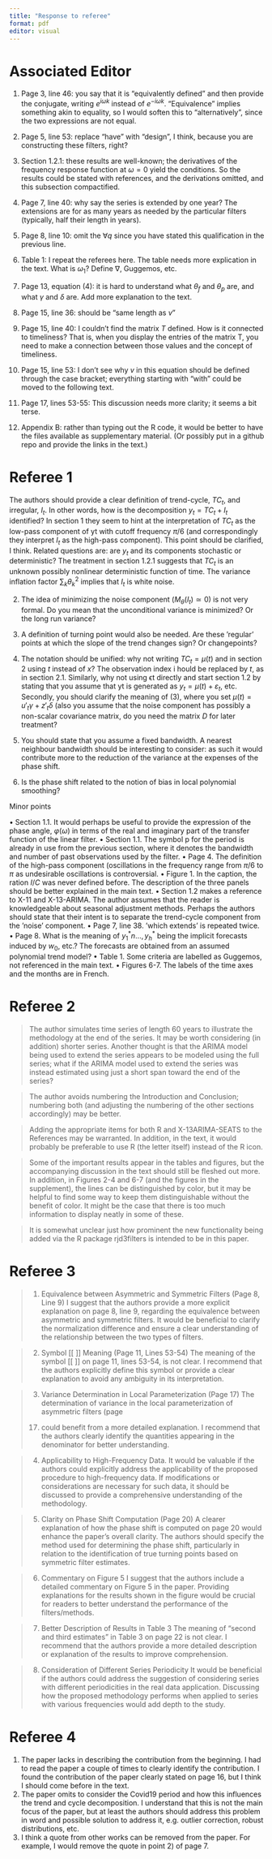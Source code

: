 ```yaml
---
title: "Response to referee"
format: pdf
editor: visual
---
```


# Associated Editor

1. Page 3, line 46: you say that it is "equivalently defined" and then provide the conjugate,
writing $e^{i\omega k}$ instead of $e^{-i\omega k}$. "Equivalence" implies something akin to equality, so I would soften this to "alternatively", since the two expressions are not equal.

2. Page 5, line 53: replace "have" with "design", I think, because you are constructing these
filters, right?

3. Section 1.2.1: these results are well-known; the derivatives of the frequency response function
at $\omega = 0$ yield the conditions. So the results could be stated with references, and the
derivations omitted, and this subsection compactified.

4. Page 7, line 40: why say the series is extended by one year? The extensions are for as many
years as needed by the particular filters (typically, half their length in years).

5. Page 8, line 10: omit the $\forall q$ since you have stated this qualification in the previous line.

6. Table 1: I repeat the referees here. The table needs more explication in the text. What is $\omega_1$? Define $\nabla$, Guggemos, etc.

7. Page 13, equation (4): it is hard to understand what $\theta_f$ and $\theta_p$ are, and what 
$\gamma$ and $\delta$ are.
Add more explanation to the text.

8. Page 15, line 36: should be "same length as $v$"

9. Page 15, line 40: I couldn't find the matrix $T$ defined. How is it connected to timeliness?
That is, when you display the entries of the matrix T, you need to make a connection between
those values and the concept of timeliness.

10. Page 15, line 53: I don't see why $v$ in this equation should be defined through the case bracket;
everything starting with "with" could be moved to the following text.

11. Page 17, lines 53-55: This discussion needs more clarity; it seems a bit terse.

12. Appendix B: rather than typing out the R code, it would be better to have the files available
as supplementary material. (Or possibly put in a github repo and provide the links in the
text.)

# Referee 1

The authors should provide a clear definition of trend-cycle, $TC_t$,
and irregular, $I_t$. In other words, how is the decomposition
$y_t =TC_t+I_t$ identified? In section 1 they seem to hint at the interpretation
of $TC_t$ as the low-pass component of yt with cutoff frequency
$\pi/6$ (and correspondingly they interpret $I_t$ as the high-pass component).
This point should be clarified, I think.
Related questions are: are $y_t$ and its components stochastic or deterministic?
The treatment in section 1.2.1 suggests that $TC_t$ is
an unknown possibly nonlinear deterministic function of time.
The variance inflation factor $\sum_k \theta_k^2$ implies that $I_t$ is white noise.

2. The idea of minimizing the noise component ($M_\theta(I_t)\simeq 0$) is not
very formal. Do you mean that the unconditional variance is minimized?
Or the long run variance?

3. A definition of turning point would also be needed. Are these ’regular’
points at which the slope of the trend changes sign? Or changepoints?

4. The notation should be unified: why not writing $TC_t = \mu(t)$ and
in section 2 using $t$ instead of $x$? The observation index i hould
be replaced by $t$, as in section 2.1. Similarly, why not using ϵt
directly and start section 1.2 by stating that you assume that yt is
generated as $y_t = \mu(t) + \varepsilon_t$, etc.
Secondly, you should clarify the meaning of (3), where you set
$\mu(t) = u'_t\gamma + z'_t\delta$ (also you assume that the noise component has possibly a non-scalar covariance matrix, do you need the matrix
$D$ for later treatment?
5. You should state that you assume a fixed bandwidth. A nearest
neighbour bandwidth should be interesting to consider: as such
it would contribute more to the reduction of the variance at the
expenses of the phase shift.
6. Is the phase shift related to the notion of bias in local polynomial
smoothing?

Minor points

• Section 1.1. It would perhaps be useful to provide the expression
of the phase angle, $\varphi(\omega)$ in terms of the real and imaginary part of
the transfer function of the linear filter.
• Section 1.1. The symbol p for the period is already in use from the
previous section, where it denotes the bandwidth and number of
past observations used by the filter.
• Page 4. The definition of the high-pass component (oscillations
in the frequency range from $\pi/6$ to $\pi$ as undesirable oscillations is
controversial.
• Figure 1. In the caption, the ration $I/C$ was never defined before.
The description of the three panels should be better explained in
the main text.
• Section 1.2 makes a reference to X-11 and X-13-ARIMA. The author
assumes that the reader is knowledgeable about seasonal adjustment
methods. Perhaps the authors should state that their
intent is to separate the trend-cycle component from the ’noise’
component.
• Page 7, line 38. ’which extends’ is repeated twice.
• Page 8. What is the meaning of $y_1^*n\dots, y_h^*$ being the implicit forecasts
induced by $w_0$, etc.? The forecasts are obtained from an assumed
polynomial trend model?
• Table 1. Some criteria are labelled as Guggemos, not referenced in
the main text.
• Figures 6-7. The labels of the time axes and the months are in
French.

# Referee 2

> The author simulates time series of length 60 years to illustrate the methodology at the end of the series.  It may be worth considering (in addition) shorter series.  Another thought is that the ARIMA model being used to extend the series appears to be modeled using the full series; what if the ARIMA model used to extend the series was instead estimated using just a short span toward the end of the series?

> The author avoids numbering the Introduction and Conclusion; numbering both (and adjusting the numbering of the other sections accordingly) may be better.

> Adding the appropriate items for both R and X-13ARIMA-SEATS to the References may be warranted.  In addition, in the text, it would probably be preferable to use R (the letter itself) instead of the R icon.

> Some of the important results appear in the tables and figures, but the accompanying discussion in the text should still be fleshed out more.  In addition, in Figures 2-4 and 6-7 (and the figures in the supplement), the lines can be distinguished by color, but it may be helpful to find some way to keep them distinguishable without the benefit of color.  It might be the case that there is too much information to display neatly in some of these.

> It is somewhat unclear just how prominent the new functionality being added via the R package rjd3filters is intended to be in this paper.

# Referee 3

> 1. Equivalence between Asymmetric and Symmetric Filters (Page 8, Line 9)
> I suggest that the authors provide a more explicit explanation on page 8, line 9, regarding
the equivalence between asymmetric and symmetric filters. It would be beneficial to
clarify the normalization difference and ensure a clear understanding of the relationship
between the two types of filters.

> 2.  Symbol [[ ]] Meaning (Page 11, Lines 53-54)
> The meaning of the symbol [[ ]] on page 11, lines 53-54, is not clear. I recommend that
the authors explicitly define this symbol or provide a clear explanation to avoid any
ambiguity in its interpretation.

> 3.  Variance Determination in Local Parameterization (Page 17)
> The determination of variance in the local parameterization of asymmetric filters (page
17) could benefit from a more detailed explanation. I recommend that the authors
clearly identify the quantities appearing in the denominator for better understanding.

> 4.  Applicability to High-Frequency Data.
> It would be valuable if the authors could explicitly address the applicability of the
proposed procedure to high-frequency data. If modifications or considerations are
necessary for such data, it should be discussed to provide a comprehensive
understanding of the methodology.

> 5.  Clarity on Phase Shift Computation (Page 20)
> A clearer explanation of how the phase shift is computed on page 20 would enhance the
paper's overall clarity. The authors should specify the method used for determining the
phase shift, particularly in relation to the identification of true turning points based on
symmetric filter estimates.

> 6.  Commentary on Figure 5
> I suggest that the authors include a detailed commentary on Figure 5 in the paper.
Providing explanations for the results shown in the figure would be crucial for readers to
better understand the performance of the filters/methods.

> 7.  Better Description of Results in Table 3
> The meaning of "second and third estimates" in Table 3 on page 22 is not clear. I
recommend that the authors provide a more detailed description or explanation of the
results to improve comprehension.

> 8.  Consideration of Different Series Periodicity
> It would be beneficial if the authors could address the suggestion of considering series
with different periodicities in the real data application. Discussing how the proposed
methodology performs when applied to series with various frequencies would add
depth to the study.


# Referee 4

1) The paper lacks in describing the contribution from the beginning. I had to read the paper a couple of times to clearly identify the contribution. I found the contribution of the paper clearly stated on page 16, but I think I should come before in the text.
2) The paper omits to consider the Covid19 period and how this influences the trend
and cycle decomposition. I understand that this is not the main focus of the paper,
but at least the authors should address this problem in word and possible solution
to address it, e.g. outlier correction, robust distributions, etc.
3) I think a quote from other works can be removed from the paper. For example, I
would remove the quote in point 2) of page 7.
